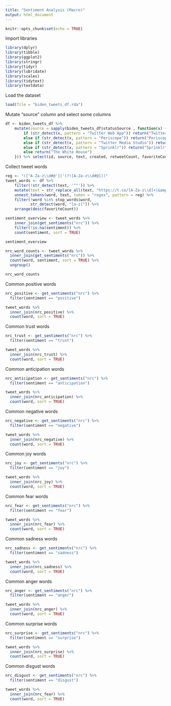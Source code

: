 ```yaml
---
title: "Sentiment Analysis (Macro)"
output: html_document
---
```


```r
knitr::opts_chunk$set(echo = TRUE)
```

Import libraries
```r
library(dplyr)
library(tibble)
library(ggplot2)
library(stringr)
library(tidyr)
library(lubridate)
library(scales)
library(tidytext)
library(textdata)
```

Load the dataset
```r
load(file = "biden_tweets_df.rda")
```

Mutate "source" column and select some columns
```r
df <- biden_tweets_df %>% 
    mutate(source = sapply(biden_tweets_df$statusSource , function(x) {
        if (str_detect(x, pattern = "Twitter Web App")) return("Twitter Web App")
        else if (str_detect(x, pattern = "Periscope")) return("Periscope")
        else if (str_detect(x, pattern = "Twitter Media Studio")) return("Twitter Media Studio")
        else if (str_detect(x, pattern = "Sprinklr")) return("Sprinklr")
        else return("The White House")
    })) %>% select(id, source, text, created, retweetCount, favoriteCount)
```

Collect tweet words
```r
reg <- "([^A-Za-z\\d#@']|'(?![A-Za-z\\d#@]))"
tweet_words <- df %>%
    filter(!str_detect(text, '^"')) %>%
    mutate(text = str_replace_all(text, "https://t.co/[A-Za-z\\d]+|&amp;", "")) %>%
    unnest_tokens(word, text, token = "regex", pattern = reg) %>%
    filter(!word %in% stop_words$word,
           str_detect(word, "[a-z]")) %>%
    arrange(desc(favoriteCount))
```

```r
sentiment_overview <- tweet_words %>%
    inner_join(get_sentiments("nrc")) %>%
    filter(!is.na(sentiment)) %>%
    count(sentiment, sort = TRUE)

sentiment_overview
```

```r
nrc_word_counts <- tweet_words %>%
  inner_join(get_sentiments("nrc")) %>%
  count(word, sentiment, sort = TRUE) %>%
  ungroup()

nrc_word_counts
```

Common positive words
```r
nrc_positive <- get_sentiments("nrc") %>% 
  filter(sentiment == "positive")

tweet_words %>%
  inner_join(nrc_positive) %>%
  count(word, sort = TRUE)
```

Common trust words
```r
nrc_trust <- get_sentiments("nrc") %>% 
  filter(sentiment == "trust")

tweet_words %>%
  inner_join(nrc_trust) %>%
  count(word, sort = TRUE)
```

Common anticipation words
```r
nrc_anticipation <- get_sentiments("nrc") %>% 
  filter(sentiment == "anticipation")

tweet_words %>%
  inner_join(nrc_anticipation) %>%
  count(word, sort = TRUE)
```

Common negative words
```r
nrc_negative <- get_sentiments("nrc") %>% 
  filter(sentiment == "negative")

tweet_words %>%
  inner_join(nrc_negative) %>%
  count(word, sort = TRUE)
```

Common joy words
```r
nrc_joy <- get_sentiments("nrc") %>% 
  filter(sentiment == "joy")

tweet_words %>%
  inner_join(nrc_joy) %>%
  count(word, sort = TRUE)
```

Common fear words
```r
nrc_fear <- get_sentiments("nrc") %>% 
  filter(sentiment == "fear")

tweet_words %>%
  inner_join(nrc_fear) %>%
  count(word, sort = TRUE)
```

Common sadness words
```r
nrc_sadness <- get_sentiments("nrc") %>% 
  filter(sentiment == "sadness")

tweet_words %>%
  inner_join(nrc_sadness) %>%
  count(word, sort = TRUE)
```

Common anger words
```r
nrc_anger <- get_sentiments("nrc") %>% 
  filter(sentiment == "anger")

tweet_words %>%
  inner_join(nrc_anger) %>%
  count(word, sort = TRUE)
```

Common surprise words
```r
nrc_surprise <- get_sentiments("nrc") %>% 
  filter(sentiment == "surprise")

tweet_words %>%
  inner_join(nrc_surprise) %>%
  count(word, sort = TRUE)
```

Common disgust words
```r
nrc_disgust <- get_sentiments("nrc") %>% 
  filter(sentiment == "disgust")

tweet_words %>%
  inner_join(nrc_fear) %>%
  count(word, sort = TRUE)
```
